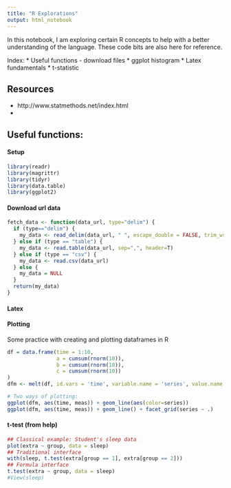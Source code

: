 ```yaml
---
title: "R Explorations"
output: html_notebook
---
```


In this notebook, I am exploring certain R concepts to help with a better understanding of the language. These code bits are also here for reference. 

Index:
* Useful functions
  - download files
* ggplot histogram
* Latex fundamentals
* t-statistic

## Resources
* http://www.statmethods.net/index.html
* 

## Useful functions: 
#### Setup
```r
library(readr)
library(magrittr)
library(tidyr)
library(data.table)
library(ggplot2)
```
#### Download url data

```r
fetch_data <- function(data_url, type="delim") {
  if (type=="delim") {
    my_data <- read_delim(data_url, " ", escape_double = FALSE, trim_ws = TRUE)    
  } else if (type == "table") {
    my_data <- read.table(data_url, sep=",", header=T)
  } else if (type == "csv") {
    my_data <- read.csv(data_url)
  } else {
    my_data = NULL
  }
  return(my_data)
}
```


#### Latex


#### Plotting
Some practice with creating and plotting dataframes in R

```r
df = data.frame(time = 1:10,
                a = cumsum(rnorm(10)),
                b = cumsum(rnorm(10)),
                c = cumsum(rnorm(10))
)
dfm <- melt(df, id.vars = 'time', variable.name = 'series', value.name = 'meas')

# Two ways of plotting:
ggplot(dfm, aes(time, meas)) + geom_line(aes(color=series))
ggplot(dfm, aes(time, meas)) + geom_line() + facet_grid(series ~ .)
```

#### t-test (from help)
```r
## Classical example: Student's sleep data
plot(extra ~ group, data = sleep)
## Traditional interface
with(sleep, t.test(extra[group == 1], extra[group == 2]))
## Formula interface
t.test(extra ~ group, data = sleep)
#View(sleep)
```